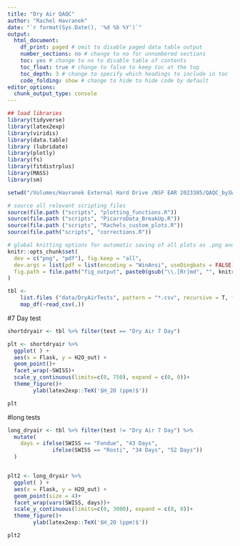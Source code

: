 ```yaml
---
title: "Dry Air QAQC"
author: "Rachel Havranek"
date: "`r format(Sys.Date(), '%d %b %Y')`"
output:
  html_document: 
    df_print: paged # omit to disable paged data table output
    number_sections: no # change to no for unnumbered sections
    toc: yes # change to no to disable table of contents
    toc_float: true # change to false to keep toc at the top
    toc_depth: 3 # change to specify which headings to include in toc
    code_folding: show # change to hide to hide code by default
editor_options:
  chunk_output_type: console
---
```


```r
## load libraries
library(tidyverse) 
library(latex2exp)
library(viridis)
library(data.table)
library (lubridate)
library(plotly)
library(fs)
library(fitdistrplus)
library(MASS) 
library(sm)

setwd("/Volumes/Havranek External Hard Drive /NSF EAR 2023385/QAQC_bySWISS/SWISS_QAQC/")

# source all relevant scripting files
source(file.path ("scripts", "plotting_functions.R"))
source(file.path ("scripts", "PicarroData_BreakUp.R"))
source(file.path ("scripts", "Rachels_custom_plots.R"))
source(file.path("scripts", "corrections.R"))

# global knitting options for automatic saving of all plots as .png and .pdf
knitr::opts_chunk$set(
  dev = c("png", "pdf"), fig.keep = "all",
  dev.args = list(pdf = list(encoding = "WinAnsi", useDingbats = FALSE)),
  fig.path = file.path("fig_output", paste0(gsub("\\.[Rr]md", "", knitr::current_input()), "_"))
)
```

```r
tbl <-
    list.files ("data/DryAirTests", pattern = "*.csv", recursive = T, full.names = T) %>%
    map_df(~read_csv(.)) 
```

#7 Day test
```r
shortdryair <- tbl %>% filter(test == "Dry Air 7 Day")

plt <- shortdryair %>% 
  ggplot( ) +
  aes(x = Flask, y = H2O_out) +
  geom_point()+
  facet_wrap(~SWISS)+
  scale_y_continuous(limits=c(0, 750), expand = c(0, 0))+
  theme_figure()+  
        ylab(latex2exp::TeX('$H_2O (ppm)$')) 

plt
```

#long tests
```r
long_dryair <- tbl %>% filter(test != "Dry Air 7 Day") %>% 
  mutate(
    days = ifelse(SWISS == "Fondue", "43 Days", 
              ifelse(SWISS == "Rosti", "34 Days", "52 Days"))
  )


plt2 <- long_dryair %>% 
  ggplot( ) +
  aes(x = Flask, y = H2O_out) +
  geom_point(size = 4)+
  facet_wrap(vars(SWISS, days))+
  scale_y_continuous(limits=c(0, 3000), expand = c(0, 0))+
  theme_figure()+  
        ylab(latex2exp::TeX('$H_2O (ppm)$')) 

plt2
```



